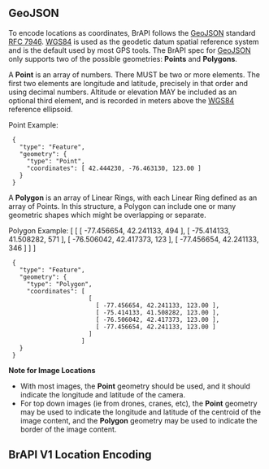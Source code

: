 == GeoJSON ==

To encode locations as coordinates, BrAPI follows the [https://geojson.org/ GeoJSON] standard [https://tools.ietf.org/html/rfc7946 RFC 7946]. [https://en.wikipedia.org/wiki/World_Geodetic_System WGS84] is used as the geodetic datum spatial reference system and is the default used by most GPS tools. The BrAPI spec for [https://geojson.org/ GeoJSON] only supports two of the possible geometries: '''Points''' and '''Polygons'''. 

A '''Point''' is an array of numbers. There MUST be two or more elements. The first two elements are longitude and latitude, precisely in that order and using decimal numbers. Altitude or elevation MAY be included as an optional third element, and is recorded in meters above the [https://en.wikipedia.org/wiki/World_Geodetic_System WGS84] reference ellipsoid. 

Point Example: 
  {
    "type": "Feature",
    "geometry": {
      "type": "Point",
      "coordinates": [ 42.444230, -76.463130, 123.00 ]
    }
  }

A '''Polygon''' is an array of Linear Rings, with each Linear Ring defined as an array of Points. In this structure, a Polygon can include one or many geometric shapes which might be overlapping or separate. 

Polygon Example: [ [ [ -77.456654, 42.241133, 494 ], [ -75.414133, 41.508282, 571 ], [ -76.506042, 42.417373, 123 ], [ -77.456654, 42.241133, 346 ] ] ]
  {
    "type": "Feature",
    "geometry": {
      "type": "Polygon",
      "coordinates": [ 
                       [ 
                         [ -77.456654, 42.241133, 123.00 ], 
                         [ -75.414133, 41.508282, 123.00 ], 
                         [ -76.506042, 42.417373, 123.00 ], 
                         [ -77.456654, 42.241133, 123.00 ] 
                       ]
                     ]
    }
  }

'''Note for Image Locations '''
* With most images, the '''Point''' geometry should be used, and it should indicate the longitude and latitude of the camera. 
* For top down images (ie from drones, cranes, etc), the '''Point''' geometry may be used to indicate the longitude and latitude of the centroid of the image content, and the '''Polygon''' geometry may be used to indicate the border of the image content.

== BrAPI V1 Location Encoding ==